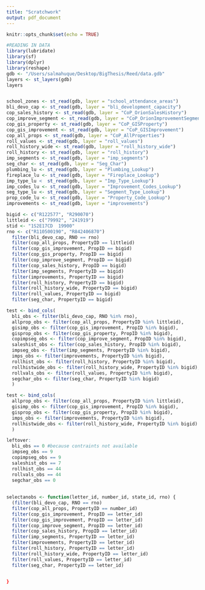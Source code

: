```yaml
---
title: "Scratchwork"
output: pdf_document
---
```


```r
knitr::opts_chunk$set(echo = TRUE)
```

```r
#READING IN DATA
library(lubridate)
library(sf)
library(dplyr)
library(reshape)
gdb <- "/Users/salmahuque/Desktop/BigThesis/Reed/data.gdb"
layers <- st_layers(gdb)
layers


school_zones <- st_read(gdb, layer = "school_attendance_areas")
bli_devo_cap <- st_read(gdb, layer = "bli_development_capacity")
cop_sales_history <- st_read(gdb, layer = "CoP_OrionSalesHistory")
cop_improve_segment <- st_read(gdb, layer = "CoP_OrionImprovementSegment")
cop_gis_property <- st_read(gdb, layer = "CoP_GISProperty")
cop_gis_improvement <- st_read(gdb, layer = "CoP_GISImprovement")
cop_all_props <- st_read(gdb, layer = "CoP_AllProperties")
roll_values <- st_read(gdb, layer = "roll_values")
roll_history_wide <- st_read(gdb, layer = "roll_history_wide")
roll_history <- st_read(gdb, layer = "roll_history")
imp_segments <- st_read(gdb, layer = "imp_segments")
seg_char <- st_read(gdb, layer = "Seg_Char")
plumbing_lu <- st_read(gdb, layer = "Plumbing_Lookup")
fireplace_lu <- st_read(gdb, layer = "Fireplace_Lookup")
imp_type_lu <  st_read(gdb, layer = "Imp_Type_Lookup")
imp_codes_lu <- st_read(gdb, layer = "Improvement_Codes_Lookup")
seg_type_lu <- st_read(gdb, layer = "Segment_Type_Lookup")
prop_code_lu <- st_read(gdb, layer = "Property_Code_Lookup")
improvements <- st_read(gdb, layer = "improvements")
```

```r

bigid <- c("R122577", "R290070")
littleid <- c("79992", "241919")
stid <- "1S2E17CD  19900"
rno <- c("R110500190", "R842406870")
  filter(bli_devo_cap, RNO == rno)
  filter(cop_all_props, PropertyID == littleid)
  filter(cop_gis_improvement, PropID == bigid)
  filter(cop_gis_property, PropID == bigid)
  filter(cop_improve_segment, PropID == bigid)
  filter(cop_sales_history, PropID == bigid)
  filter(imp_segments, PropertyID == bigid)
  filter(improvements, PropertyID == bigid)
  filter(roll_history, PropertyID == bigid)
  filter(roll_history_wide, PropertyID == bigid)
  filter(roll_values, PropertyID == bigid)
  filter(seg_char, PropertyID == bigid)

test <- bind_cols(
  bli_obs <- filter(bli_devo_cap, RNO %in% rno),
  allprop_obs <- filter(cop_all_props, PropertyID %in% littleid),
  gisimp_obs <- filter(cop_gis_improvement, PropID %in% bigid),
  gisprop_obs <- filter(cop_gis_property, PropID %in% bigid),
  copimpseg_obs <- filter(cop_improve_segment, PropID %in% bigid),
  saleshist_obs <- filter(cop_sales_history, PropID %in% bigid),
  impseg_obs <- filter(imp_segments, PropertyID %in% bigid),
  imps_obs <- filter(improvements, PropertyID %in% bigid),
  rollhist_obs <- filter(roll_history, PropertyID %in% bigid),
  rollhistwide_obs <- filter(roll_history_wide, PropertyID %in% bigid),
  rollvals_obs <- filter(roll_values, PropertyID %in% bigid),
  segchar_obs <- filter(seg_char, PropertyID %in% bigid)
  )

test <- bind_cols(
  allprop_obs <- filter(cop_all_props, PropertyID %in% littleid),
  gisimp_obs <- filter(cop_gis_improvement, PropID %in% bigid),
  gisprop_obs <- filter(cop_gis_property, PropID %in% bigid),
  imps_obs <- filter(improvements, PropertyID %in% bigid),
  rollhistwide_obs <- filter(roll_history_wide, PropertyID %in% bigid)
  )

leftover: 
  bli_obs == 0 #because contraints not available
  impseg_obs == 9
  copimpseg_obs == 9
  saleshist_obs == 7
  rollhist_obs == 44
  rollvals_obs == 44
  segchar_obs == 0
  
  
selectanobs <- function(letter_id, number_id, state_id, rno) {
  (filter(bli_devo_cap, RNO == rno)
  filter(cop_all_props, PropertyID == number_id)
  filter(cop_gis_improvement, PropID == letter_id)
  filter(cop_gis_improvement, PropID == letter_id)
  filter(cop_improve_segment, PropID == letter_id)
  filter(cop_sales_history, PropID == letter_id)
  filter(imp_segments, PropertyID == letter_id)
  filter(improvements, PropertyID == letter_id)
  filter(roll_history, PropertyID == letter_id)
  filter(roll_history_wide, PropertyID == letter_id)
  filter(roll_values, PropertyID == letter_id)
  filter(seg_char, PropertyID == letter_id)

  
}
```

